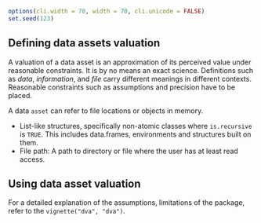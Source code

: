 ```r
options(cli.width = 70, width = 70, cli.unicode = FALSE)
set.seed(123)
```

## Defining data assets valuation
A valuation of a data asset is an approximation of its perceived value under
reasonable constraints. It is by
no means an exact science. Definitions such as *data*, *information*, and *file*
carry different meanings in different contexts. Reasonable constraints such as
assumptions and precision have to be placed.

A data `asset` can refer to file locations or objects in memory.  

- List-like structures, specifically non-atomic classes where `is.recursive` is `TRUE`. This includes data.frames, environments and structures built on them.  
- File path: A path to directory or file where the user has at least read access.  

## Using data asset valuation
For a detailed explanation of the assumptions, limitations of the package, refer
to the `vignette("dva", "dva")`.